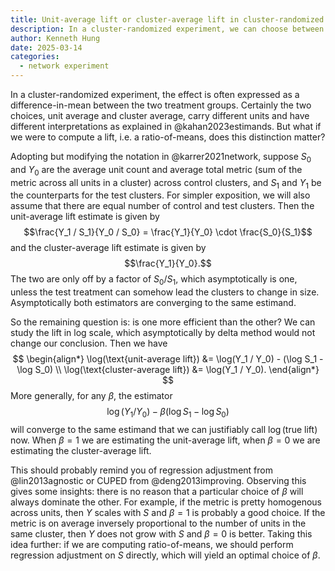 ```yaml
---
title: Unit-average lift or cluster-average lift in cluster-randomized experiments
description: In a cluster-randomized experiment, we can choose between computing a unit average or cluster average. The two averages certainly bare different units, but which one should we use if we are reporting on relative terms?
author: Kenneth Hung
date: 2025-03-14
categories:
  - network experiment
---
```


In a cluster-randomized experiment, the effect is often expressed as a difference-in-mean between the two treatment groups. Certainly the two choices, unit average and cluster average, carry different units and have different interpretations as explained in @kahan2023estimands. But what if we were to compute a lift, i.e. a ratio-of-means, does this distinction matter?

Adopting but modifying the notation in @karrer2021network, suppose $S_0$ and $Y_0$ are the average unit count and average total metric (sum of the metric across all units in a cluster) across control clusters, and $S_1$ and $Y_1$ be the counterparts for the test clusters. For simpler exposition, we will also assume that there are equal number of control and test clusters. Then the unit-average lift estimate is given by
$$\frac{Y_1 / S_1}{Y_0 / S_0} = \frac{Y_1}{Y_0} \cdot \frac{S_0}{S_1}$$
and the cluster-average lift estimate is given by
$$\frac{Y_1}{Y_0}.$$
The two are only off by a factor of $S_0 / S_1$, which asymptotically is one, unless the test treatment can somehow lead the clusters to change in size. Asymptotically both estimators are converging to the same estimand.

So the remaining question is: is one more efficient than the other? We can study the lift in log scale, which asymptotically by delta method would not change our conclusion. Then we have
$$
\begin{align*}
\log(\text{unit-average lift}) &= \log(Y_1 / Y_0) - (\log S_1 - \log S_0) \\
\log(\text{cluster-average lift}) &= \log(Y_1 / Y_0).
\end{align*}
$$
More generally, for any $\beta$, the estimator
$$\log(Y_1 / Y_0) - \beta (\log S_1 - \log S_0)$$
will converge to the same estimand that we can justifiably call $\log(\text{true lift})$ now. When $\beta = 1$ we are estimating the unit-average lift, when $\beta = 0$ we are estimating the cluster-average lift.

This should probably remind you of regression adjustment from @lin2013agnostic or CUPED from @deng2013improving. Observing this gives some insights: there is no reason that a particular choice of $\beta$ will always dominate the other. For example, if the metric is pretty homogenous across units, then $Y$ scales with $S$ and $\beta = 1$ is probably a good choice. If the metric is on average inversely proportional to the number of units in the same cluster, then $Y$ does not grow with $S$ and $\beta = 0$ is better. Taking this idea further: if we are computing ratio-of-means, we should perform regression adjustment on $S$ directly, which will yield an optimal choice of $\beta$.
